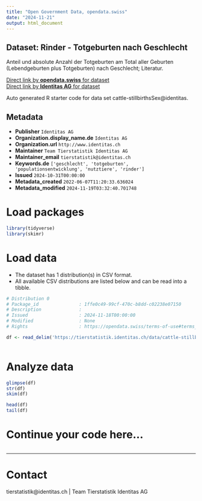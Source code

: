```yaml
---
title: "Open Government Data, opendata.swiss"
date: "2024-11-21"
output: html_document
---
```


## Dataset: Rinder - Totgeburten nach Geschlecht

Anteil und absolute Anzahl der Totgeburten am Total aller Geburten (Lebendgeburten plus Totgeburten) nach Geschlecht; Literatur.

[Direct link by **opendata.swiss** for dataset](https://opendata.swiss/de/dataset/rinder-totgeburten-nach-geschlecht)<br>
[Direct link by **Identitas AG** for dataset](https://tierstatistik.identitas.ch/)

Auto generated R starter code for data set cattle-stillbirthsSex@identitas.

## Metadata

- **Publisher** `Identitas AG`
- **Organization.display_name.de** `Identitas AG`
- **Organization.url** `http://www.identitas.ch`
- **Maintainer** `Team Tierstatistik Identitas AG`
- **Maintainer_email** `tierstatistik@identitas.ch`
- **Keywords.de** `['geschlecht', 'totgeburten', 'populationsentwicklung', 'nutztiere', 'rinder']`
- **Issued** `2024-10-31T00:00:00`
- **Metadata_created** `2022-06-07T11:20:33.636024`
- **Metadata_modified** `2024-11-19T03:32:40.701748`


# Load packages

```r

library(tidyverse)
library(skimr)

```

# Load data

-   The dataset has 1 distribution(s) in CSV format.
-   All available CSV distributions are listed below and can be read into a tibble.

```r

# Distribution 0
# Package_id               : 1ffe0c49-99cf-470c-b8dd-c02238e07150
# Description              : 
# Issued                   : 2024-11-18T00:00:00
# Modified                 : None
# Rights                   : https://opendata.swiss/terms-of-use#terms_by

df <- read_delim('https://tierstatistik.identitas.ch/data/cattle-stillbirthsSex.csv')



```

# Analyze data

```r

glimpse(df)
str(df)
skim(df)

head(df)
tail(df)

```

# Continue your code here...

```r

```

------------------------------------------------------------------------

# Contact

tierstatistik@identitas.ch | Team Tierstatistik Identitas AG
